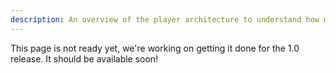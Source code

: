 ```yaml
---
description: An overview of the player architecture to understand how media playback and updates are handled.
---
```


This page is not ready yet, we're working on getting it done for the 1.0 release. It should be
available soon!
